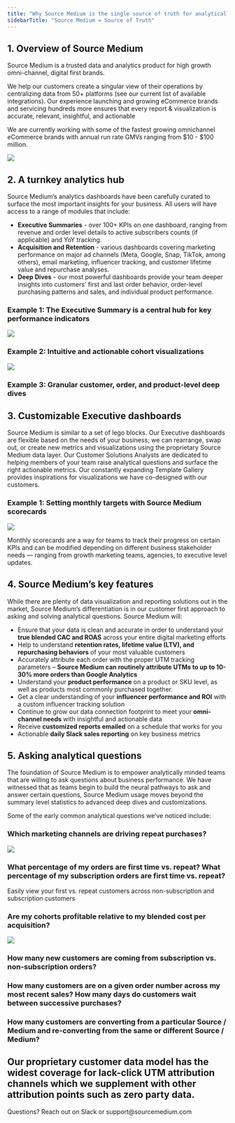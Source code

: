 ```yaml
---
title: "Why Source Medium is the single source of truth for analytically minded eCommerce brands."
sidebarTitle: "Source Medium = Source of Truth"
---
```


## 1. Overview of Source Medium 
Source Medium is a trusted data and analytics product for high growth omni-channel, digital first brands. 

We help our customers create a singular view of their operations by centralizing data from 50+ platforms (see our current list of available integrations). Our experience launching and growing eCommerce brands and servicing hundreds more ensures that every report & visualization is accurate, relevant, insightful, and actionable

We are currently working with some of the fastest growing omnichannel eCommerce brands with annual run rate GMVs ranging from $10 - $100 million.

![](/images/9.avif)

## 2. A turnkey analytics hub 

Source Medium’s analytics dashboards have been carefully curated to surface the most important insights for your business. All users will have access to a range of modules that include: 

- **Executive Summaries** - over 100+ KPIs on one dashboard, ranging from revenue and order level details to active subscribers counts (if applicable) and YoY tracking. 
- **Acquisition and Retention** - various dashboards covering marketing performance on major ad channels (Meta, Google, Snap, TikTok, among others), email marketing, influencer tracking, and customer lifetime value and repurchase analyses.  
- **Deep Dives** - our most powerful dashboards provide your team deeper insights into customers’ first and last order behavior, order-level purchasing patterns and sales, and individual product performance.

### Example 1: The Executive Summary is a central hub for key performance indicators

![](/images/10.avif)

### Example 2: Intuitive and actionable cohort visualizations

![](/images/11.avif)

### Example 3: Granular customer, order, and product-level deep dives

## 3. Customizable Executive dashboards

Source Medium is similar to a set of lego blocks. Our Executive dashboards are flexible based on the needs of your business; we can rearrange, swap out, or create new metrics and visualizations using the proprietary Source Medium data layer. Our Customer Solutions Analysts are dedicated to helping members of your team raise analytical questions and surface the right actionable metrics. Our constantly expanding Template Gallery provides inspirations for visualizations we have co-designed with our customers. 

### Example 1: Setting monthly targets with Source Medium scorecards 

![](/images/12.webp)

Monthly scorecards are a way for teams to track their progress on certain KPIs and can be modified depending on different business stakeholder needs — ranging from growth marketing teams, agencies, to executive level updates.

## 4. Source Medium’s key features

While there are plenty of data visualization and reporting solutions out in the market, Source Medium’s differentiation is in our customer first approach to asking and solving analytical questions. Source Medium will: 

- Ensure that your data is clean and accurate in order to understand your **true blended CAC and ROAS** across your entire digital marketing efforts
- Help to understand **retention rates, lifetime value (LTV), and repurchasing behaviors** of your most valuable customers
- Accurately attribute each order with the proper UTM tracking parameters – **Source Medium can routinely attribute UTMs to up to 10-30% more orders than Google Analytics**
- Understand your **product performance** on a product or SKU level, as well as products most commonly purchased together. 
- Get a clear understanding of your **influencer performance and ROI** with a custom influencer tracking solution
- Continue to grow our data connection footprint to meet your **omni-channel needs** with insightful and actionable data
- Receive **customized reports emailed** on a schedule that works for you
- Actionable **daily Slack sales reporting** on key business metrics

## 5. Asking analytical questions 

The foundation of Source Medium is to empower analytically minded teams that are willing to ask questions about business performance. We have witnessed that as teams begin to build the neural pathways to ask and answer certain questions, Source Medium usage moves beyond the summary level statistics to advanced deep dives and customizations. 

Some of the early common analytical questions we’ve noticed include: 

### Which marketing channels are driving repeat purchases?

<Frame caption="Our Repurchase Analysis deep dive includes a selection of charts that depict the story of repeat orders">
  <img src="/images/13.avif" />
</Frame>

### What percentage of my orders are first time vs. repeat? What percentage of my subscription orders are first time vs. repeat?

Easily view your first vs. repeat customers across non-subscription and subscription customers

### Are my cohorts profitable relative to my blended cost per acquisition?

<Frame caption="Our CPAs capture spend from all marketing channels for a true calculation of blended cost.">
  <img src="/images/14.avif" />
</Frame>

### How many new customers are coming from subscription vs. non-subscription orders?

### How many customers are on a given order number across my most recent sales? How many days do customers wait between successive purchases?

### How many customers are converting from a particular Source / Medium and re-converting from the same or different Source / Medium?

## Our proprietary customer data model has the widest coverage for lack-click UTM attribution channels which we supplement with other attribution points such as zero party data.  

<Note>
    Questions? Reach out on Slack or support@sourcemedium.com
</Note>